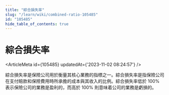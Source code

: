 ```yaml
---
title: "綜合損失率"
slug: "/learn/wiki/combined-ratio-105485"
id: "105485"
hide_table_of_contents: true
---
```



# 綜合損失率

<ArticleMeta id={105485} updatedAt={'2023-11-02 08:24:57'} />
<div className='border-solid border-b border-t-0 my-4 border-[var(--ifm-color-gray-300)]' />

綜合損失率是保險公司用於衡量其核心業務的指標之一。綜合損失率是指保險公司在支付賠款和保險費用時所承擔的成本與其收入的比例。綜合損失率低於 100% 表示保險公司的業務是盈利的，而高於 100% 則意味着公司的業務是虧損的。
